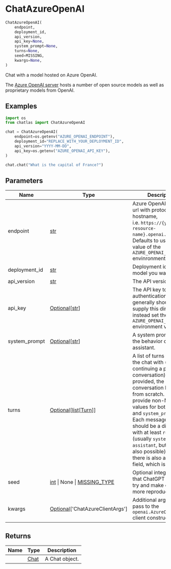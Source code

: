 # ChatAzureOpenAI { #chatlas.ChatAzureOpenAI }

```python
ChatAzureOpenAI(
    endpoint,
    deployment_id,
    api_version,
    api_key=None,
    system_prompt=None,
    turns=None,
    seed=MISSING,
    kwargs=None,
)
```

Chat with a model hosted on Azure OpenAI.

The [Azure OpenAI server](https://azure.microsoft.com/en-us/products/ai-services/openai-service)
hosts a number of open source models as well as proprietary models
from OpenAI.

## Examples {.doc-section .doc-section-examples}

```python
import os
from chatlas import ChatAzureOpenAI

chat = ChatAzureOpenAI(
    endpoint=os.getenv("AZURE_OPENAI_ENDPOINT"),
    deployment_id="REPLACE_WITH_YOUR_DEPLOYMENT_ID",
    api_version="YYYY-MM-DD",
    api_key=os.getenv("AZURE_OPENAI_API_KEY"),
)

chat.chat("What is the capital of France?")
```

## Parameters {.doc-section .doc-section-parameters}

| Name          | Type                                                                            | Description                                                                                                                                                                                                                                                                                                                                                                                                               | Default    |
|---------------|---------------------------------------------------------------------------------|---------------------------------------------------------------------------------------------------------------------------------------------------------------------------------------------------------------------------------------------------------------------------------------------------------------------------------------------------------------------------------------------------------------------------|------------|
| endpoint      | [str](`str`)                                                                    | Azure OpenAI endpoint url with protocol and hostname, i.e. `https://{your-resource-name}.openai.azure.com`. Defaults to using the value of the `AZURE_OPENAI_ENDPOINT` envinronment variable.                                                                                                                                                                                                                             | _required_ |
| deployment_id | [str](`str`)                                                                    | Deployment id for the model you want to use.                                                                                                                                                                                                                                                                                                                                                                              | _required_ |
| api_version   | [str](`str`)                                                                    | The API version to use.                                                                                                                                                                                                                                                                                                                                                                                                   | _required_ |
| api_key       | [Optional](`typing.Optional`)\[[str](`str`)\]                                   | The API key to use for authentication. You generally should not supply this directly, but instead set the `AZURE_OPENAI_API_KEY` environment variable.                                                                                                                                                                                                                                                                    | `None`     |
| system_prompt | [Optional](`typing.Optional`)\[[str](`str`)\]                                   | A system prompt to set the behavior of the assistant.                                                                                                                                                                                                                                                                                                                                                                     | `None`     |
| turns         | [Optional](`typing.Optional`)\[[list](`list`)\[[Turn](`chatlas._turn.Turn`)\]\] | A list of turns to start the chat with (i.e., continuing a previous conversation). If not provided, the conversation begins from scratch. Do not provide non-None values for both `turns` and `system_prompt`. Each message in the list should be a dictionary with at least `role` (usually `system`, `user`, or `assistant`, but `tool` is also possible). Normally there is also a `content` field, which is a string. | `None`     |
| seed          | [int](`int`) \| None \| [MISSING_TYPE](`chatlas._utils.MISSING_TYPE`)           | Optional integer seed that ChatGPT uses to try and make output more reproducible.                                                                                                                                                                                                                                                                                                                                         | `MISSING`  |
| kwargs        | [Optional](`typing.Optional`)\[\'ChatAzureClientArgs\'\]                        | Additional arguments to pass to the `openai.AzureOpenAI()` client constructor.                                                                                                                                                                                                                                                                                                                                            | `None`     |

## Returns {.doc-section .doc-section-returns}

| Name   | Type                         | Description    |
|--------|------------------------------|----------------|
|        | [Chat](`chatlas._chat.Chat`) | A Chat object. |